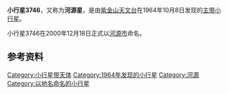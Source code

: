 {{Infobox Planet  
| name = 3746 Heyuan
| image = 
| caption = 
| discovery=yes | physical_characteristics = yes | bgcolour=#FFFFC0
| discovery_ref = 
| discoverer = [[紫金山天文台|紫金山天文台]]
| discovery_site = [[南京|南京]]
| discovered =  1964年10月8日
| mp_name = 3746
| alt_names = 1964 TC1
| named_after = [[河源市|河源市]]
| mp_category=[[小行星带|主带]]
| orbit_ref = <ref>[http://ssd.jpl.nasa.gov/sbdb.cgi?sstr=3746+Heyuan JPL Small-Body Database 3746 Heyuan (1964 TC1)]</ref>
| epoch = 2011年8月27日
| semimajor=
| perihelion=2.3796884[[天文单位|AU]]
| aphelion= 3.1741892AU
| eccentricity = 0.2503004
| period = 2065.6067694[[日|地球日]] 
| inclination=1.02943[[角度|°]]
| asc_node=24.50801°
| arg_peri=304.92770°
| mean_anomaly=121.11211°
| avg_speed=
 | dimensions=
 | mass=
 | density=
 | surface_grav=
 | escape_velocity=
 | rotation=
 | spectral_type=
 | magnitude=12.5
 | abs_magnitude=
 | albedo=
 | single_temperature=
}}
'''小行星3746'''，又称为'''河源星'''，是由[[紫金山天文台|紫金山天文台]]在1964年10月8日发现的[[小行星带|主带]][[小行星|小行星]]。

小行星3746在2000年12月18日正式以[[河源市|河源市]]命名。

== 参考资料 ==
{{Reflist}}

{{Minor Planet Number|(3745)[[小行星3745|小行星3745]]|(3747)[[小行星3747|小行星3747]]}}

[[Category:小行星带天体|Category:小行星带天体]]
[[Category:1964年发现的小行星|Category:1964年发现的小行星]]
[[Category:河源|Category:河源]]
[[Category:以地名命名的小行星|Category:以地名命名的小行星]]